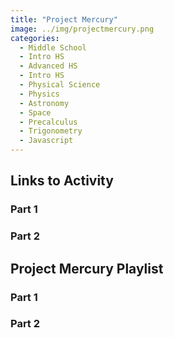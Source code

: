 ```yaml
---
title: "Project Mercury"
image: ../img/projectmercury.png
categories:
  - Middle School
  - Intro HS
  - Advanced HS
  - Intro HS
  - Physical Science
  - Physics
  - Astronomy
  - Space
  - Precalculus
  - Trigonometry
  - Javascript
---
```


## Links to Activity

### Part 1

### Part 2


## Project Mercury Playlist

### Part 1

### Part 2
